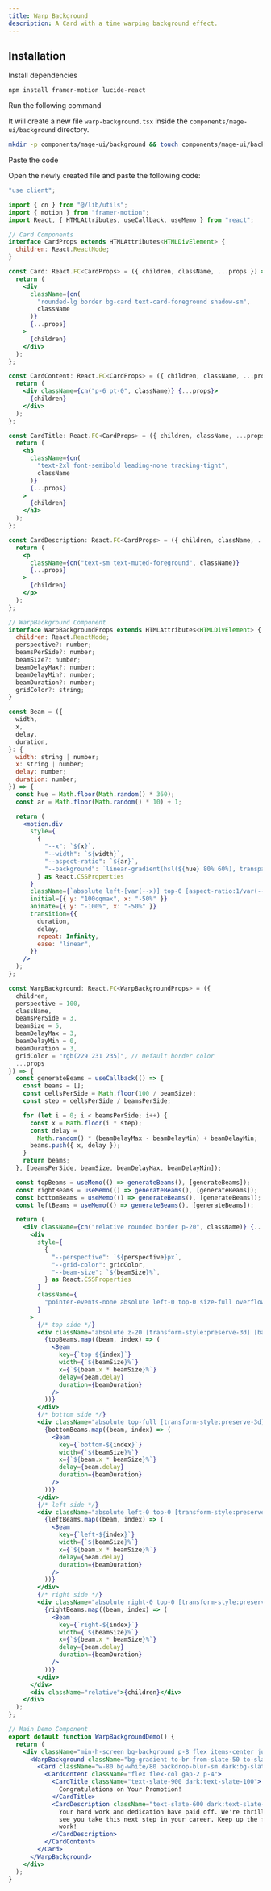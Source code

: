 ```yaml
---
title: Warp Background
description: A Card with a time warping background effect.
---
```


<ComponentPreview name="background-warp-background--docs" />

## Installation

<Steps>
<Step>Install dependencies</Step>

```bash
npm install framer-motion lucide-react
```


<Step>Run the following command</Step>

It will create a new file `warp-background.tsx` inside the `components/mage-ui/background` directory.

```bash 
mkdir -p components/mage-ui/background && touch components/mage-ui/background/warp-background.tsx
```

<Step>Paste the code</Step> 

Open the newly created file and paste the following code:

```jsx 
"use client";

import { cn } from "@/lib/utils";
import { motion } from "framer-motion";
import React, { HTMLAttributes, useCallback, useMemo } from "react";

// Card Components
interface CardProps extends HTMLAttributes<HTMLDivElement> {
  children: React.ReactNode;
}

const Card: React.FC<CardProps> = ({ children, className, ...props }) => {
  return (
    <div
      className={cn(
        "rounded-lg border bg-card text-card-foreground shadow-sm",
        className
      )}
      {...props}
    >
      {children}
    </div>
  );
};

const CardContent: React.FC<CardProps> = ({ children, className, ...props }) => {
  return (
    <div className={cn("p-6 pt-0", className)} {...props}>
      {children}
    </div>
  );
};

const CardTitle: React.FC<CardProps> = ({ children, className, ...props }) => {
  return (
    <h3
      className={cn(
        "text-2xl font-semibold leading-none tracking-tight",
        className
      )}
      {...props}
    >
      {children}
    </h3>
  );
};

const CardDescription: React.FC<CardProps> = ({ children, className, ...props }) => {
  return (
    <p
      className={cn("text-sm text-muted-foreground", className)}
      {...props}
    >
      {children}
    </p>
  );
};

// WarpBackground Component
interface WarpBackgroundProps extends HTMLAttributes<HTMLDivElement> {
  children: React.ReactNode;
  perspective?: number;
  beamsPerSide?: number;
  beamSize?: number;
  beamDelayMax?: number;
  beamDelayMin?: number;
  beamDuration?: number;
  gridColor?: string;
}

const Beam = ({
  width,
  x,
  delay,
  duration,
}: {
  width: string | number;
  x: string | number;
  delay: number;
  duration: number;
}) => {
  const hue = Math.floor(Math.random() * 360);
  const ar = Math.floor(Math.random() * 10) + 1;

  return (
    <motion.div
      style={
        {
          "--x": `${x}`,
          "--width": `${width}`,
          "--aspect-ratio": `${ar}`,
          "--background": `linear-gradient(hsl(${hue} 80% 60%), transparent)`,
        } as React.CSSProperties
      }
      className={`absolute left-[var(--x)] top-0 [aspect-ratio:1/var(--aspect-ratio)] [background:var(--background)] [width:var(--width)]`}
      initial={{ y: "100cqmax", x: "-50%" }}
      animate={{ y: "-100%", x: "-50%" }}
      transition={{
        duration,
        delay,
        repeat: Infinity,
        ease: "linear",
      }}
    />
  );
};

const WarpBackground: React.FC<WarpBackgroundProps> = ({
  children,
  perspective = 100,
  className,
  beamsPerSide = 3,
  beamSize = 5,
  beamDelayMax = 3,
  beamDelayMin = 0,
  beamDuration = 3,
  gridColor = "rgb(229 231 235)", // Default border color
  ...props
}) => {
  const generateBeams = useCallback(() => {
    const beams = [];
    const cellsPerSide = Math.floor(100 / beamSize);
    const step = cellsPerSide / beamsPerSide;

    for (let i = 0; i < beamsPerSide; i++) {
      const x = Math.floor(i * step);
      const delay =
        Math.random() * (beamDelayMax - beamDelayMin) + beamDelayMin;
      beams.push({ x, delay });
    }
    return beams;
  }, [beamsPerSide, beamSize, beamDelayMax, beamDelayMin]);

  const topBeams = useMemo(() => generateBeams(), [generateBeams]);
  const rightBeams = useMemo(() => generateBeams(), [generateBeams]);
  const bottomBeams = useMemo(() => generateBeams(), [generateBeams]);
  const leftBeams = useMemo(() => generateBeams(), [generateBeams]);

  return (
    <div className={cn("relative rounded border p-20", className)} {...props}>
      <div
        style={
          {
            "--perspective": `${perspective}px`,
            "--grid-color": gridColor,
            "--beam-size": `${beamSize}%`,
          } as React.CSSProperties
        }
        className={
          "pointer-events-none absolute left-0 top-0 size-full overflow-hidden [clipPath:inset(0)] [container-type:size] [perspective:var(--perspective)] [transform-style:preserve-3d]"
        }
      >
        {/* top side */}
        <div className="absolute z-20 [transform-style:preserve-3d] [background-size:var(--beam-size)_var(--beam-size)] [background:linear-gradient(var(--grid-color)_0_1px,_transparent_1px_var(--beam-size))_50%_-0.5px_/var(--beam-size)_var(--beam-size),linear-gradient(90deg,_var(--grid-color)_0_1px,_transparent_1px_var(--beam-size))_50%_50%_/var(--beam-size)_var(--beam-size)] [container-type:inline-size] [height:100cqmax] [transform-origin:50%_0%] [transform:rotateX(-90deg)] [width:100cqi]">
          {topBeams.map((beam, index) => (
            <Beam
              key={`top-${index}`}
              width={`${beamSize}%`}
              x={`${beam.x * beamSize}%`}
              delay={beam.delay}
              duration={beamDuration}
            />
          ))}
        </div>
        {/* bottom side */}
        <div className="absolute top-full [transform-style:preserve-3d] [background-size:var(--beam-size)_var(--beam-size)] [background:linear-gradient(var(--grid-color)_0_1px,_transparent_1px_var(--beam-size))_50%_-0.5px_/var(--beam-size)_var(--beam-size),linear-gradient(90deg,_var(--grid-color)_0_1px,_transparent_1px_var(--beam-size))_50%_50%_/var(--beam-size)_var(--beam-size)] [container-type:inline-size] [height:100cqmax] [transform-origin:50%_0%] [transform:rotateX(-90deg)] [width:100cqi]">
          {bottomBeams.map((beam, index) => (
            <Beam
              key={`bottom-${index}`}
              width={`${beamSize}%`}
              x={`${beam.x * beamSize}%`}
              delay={beam.delay}
              duration={beamDuration}
            />
          ))}
        </div>
        {/* left side */}
        <div className="absolute left-0 top-0 [transform-style:preserve-3d] [background-size:var(--beam-size)_var(--beam-size)] [background:linear-gradient(var(--grid-color)_0_1px,_transparent_1px_var(--beam-size))_50%_-0.5px_/var(--beam-size)_var(--beam-size),linear-gradient(90deg,_var(--grid-color)_0_1px,_transparent_1px_var(--beam-size))_50%_50%_/var(--beam-size)_var(--beam-size)] [container-type:inline-size] [height:100cqmax] [transform-origin:0%_0%] [transform:rotate(90deg)_rotateX(-90deg)] [width:100cqh]">
          {leftBeams.map((beam, index) => (
            <Beam
              key={`left-${index}`}
              width={`${beamSize}%`}
              x={`${beam.x * beamSize}%`}
              delay={beam.delay}
              duration={beamDuration}
            />
          ))}
        </div>
        {/* right side */}
        <div className="absolute right-0 top-0 [transform-style:preserve-3d] [background-size:var(--beam-size)_var(--beam-size)] [background:linear-gradient(var(--grid-color)_0_1px,_transparent_1px_var(--beam-size))_50%_-0.5px_/var(--beam-size)_var(--beam-size),linear-gradient(90deg,_var(--grid-color)_0_1px,_transparent_1px_var(--beam-size))_50%_50%_/var(--beam-size)_var(--beam-size)] [container-type:inline-size] [height:100cqmax] [width:100cqh] [transform-origin:100%_0%] [transform:rotate(-90deg)_rotateX(-90deg)]">
          {rightBeams.map((beam, index) => (
            <Beam
              key={`right-${index}`}
              width={`${beamSize}%`}
              x={`${beam.x * beamSize}%`}
              delay={beam.delay}
              duration={beamDuration}
            />
          ))}
        </div>
      </div>
      <div className="relative">{children}</div>
    </div>
  );
};

// Main Demo Component
export default function WarpBackgroundDemo() {
  return (
    <div className="min-h-screen bg-background p-8 flex items-center justify-center">
      <WarpBackground className="bg-gradient-to-br from-slate-50 to-slate-100 dark:from-slate-900 dark:to-slate-800">
        <Card className="w-80 bg-white/80 backdrop-blur-sm dark:bg-slate-900/80">
          <CardContent className="flex flex-col gap-2 p-4">
            <CardTitle className="text-slate-900 dark:text-slate-100">
              Congratulations on Your Promotion!
            </CardTitle>
            <CardDescription className="text-slate-600 dark:text-slate-400">
              Your hard work and dedication have paid off. We're thrilled to
              see you take this next step in your career. Keep up the fantastic
              work!
            </CardDescription>
          </CardContent>
        </Card>
      </WarpBackground>
    </div>
  );
}

```
</Steps>


